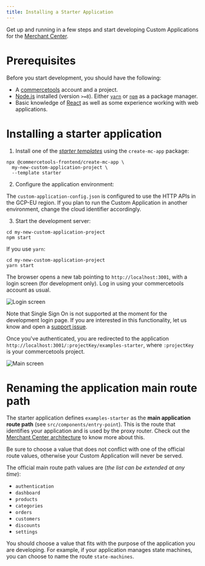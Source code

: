 ```yaml
---
title: Installing a Starter Application
---
```


Get up and running in a few steps and start developing Custom Applications for the [Merchant Center](https://docs.commercetools.com/getting-started.html).

# Prerequisites

Before you start development, you should have the following:

- A [commercetools](https://docs.commercetools.com/getting-started.html) account and a project.
- [Node.js](https://nodejs.org/en/) installed (version `>=8`). Either [`yarn`](https://yarnpkg.com/) or [`npm`](https://www.npmjs.com/get-npm) as a package manager.
- Basic knowledge of [React](https://reactjs.org/) as well as some experience working with web applications.

# Installing a starter application

1. Install one of the [_starter templates_](https://github.com/commercetools/merchant-center-application-kit/tree/master/application-templates) using the `create-mc-app` package:

  ```console noPromptLines="2-3"
  npx @commercetools-frontend/create-mc-app \
    my-new-custom-application-project \
    --template starter
  ```

2. Configure the application environment:

  The `custom-application-config.json` is configured to use the HTTP APIs in the GCP-EU region. If you plan to run the Custom Application in another environment, change the cloud identifier accordingly.

3. Start the development server:

  ```console
  cd my-new-custom-application-project
  npm start
  ```

  If you use `yarn`:

  ```console
  cd my-new-custom-application-project
  yarn start
  ```

The browser opens a new tab pointing to `http://localhost:3001`, with a login screen (for development only). Log in using your commercetools account as usual.

![Login screen](/images/mc-dev-starter-login.png)

<Info>

Note that Single Sign On is not supported at the moment for the development login page. If you are interested in this functionality, let us know and open a [support issue](https://github.com/commercetools/merchant-center-application-kit/issues/new/choose).

</Info>

Once you've authenticated, you are redirected to the application `http://localhost:3001/:projectKey/examples-starter`, where `:projectKey` is your commercetools project.

![Main screen](/images/mc-dev-starter-main.png)

# Renaming the application main route path

The starter application defines `examples-starter` as the **main application route path** (see `src/components/entry-point`). This is the route that identifies your application and is used by the proxy router. Check out the [Merchant Center architecture](/main-concepts/architecture) to know more about this.

<Info>

Be sure to choose a value that does not conflict with one of the official route values, otherwise your Custom Application will never be served.

</Info>

The official main route path values are (_the list can be extended at any time_):

- `authentication`
- `dashboard`
- `products`
- `categories`
- `orders`
- `customers`
- `discounts`
- `settings`

You should choose a value that fits with the purpose of the application you are developing. For example, if your application manages state machines, you can choose to name the route `state-machines`.
